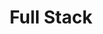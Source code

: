 ---
title: Full Stack
description: Web applications, design patterns, architecture, and best practice.
icon: /icons/fullstack.png
---